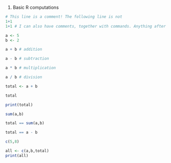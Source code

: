 1.  Basic R computations

```r
# This line is a comment! The following line is not
1+1
1+1 # I can also have comments, together with commands. Anything after # is ignored.

a <- 5
b <- 2

a + b # addition

a - b # subtraction

a * b # multiplication

a / b # division

total <- a + b

total

print(total)

sum(a,b)

total == sum(a,b)

total == a - b

c(5,8)

all <- c(a,b,total)
print(all)


```
